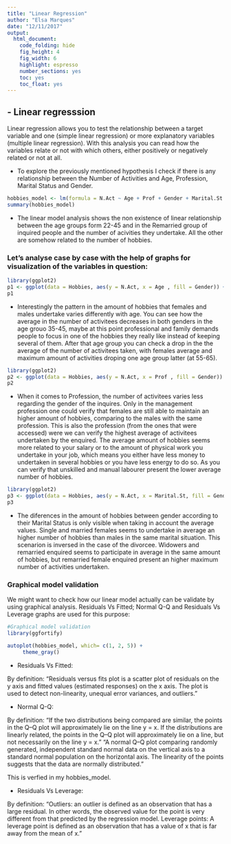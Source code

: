 ```yaml
---
title: "Linear Regression"
author: "Elsa Marques"
date: "12/11/2017"
output: 
  html_document:    
    code_folding: hide
    fig_height: 4
    fig_width: 6
    highlight: espresso
    number_sections: yes
    toc: yes
    toc_float: yes 
---
```


## - Linear regresssion

Linear regression allows you to test the relationship between a target variable and one (simple linear regression) or more explanatory variables (multiple linear regression). With this analysis you can read how the variables relate or not with which others, either positively or negatively related or not at all.

- To explore the previously mentioned hypothesis I check if there is any relationship between the Number of Activities and Age, Profession, Marital Status and Gender. 

```r
hobbies_model <- lm(formula = N.Act ~ Age + Prof + Gender + Marital.St , data = Hobbies)
summary(hobbies_model)
```

- The linear model analysis shows the non existence of linear relationship between the age groups form 22-45 and in the Remarried group of inquired people and the number of acivities they undertake. All the other are somehow related to the number of hobbies. 

### Let's analyse case by case with the help of graphs for visualization of the variables in question:  

```r
library(ggplot2)
p1 <- ggplot(data = Hobbies, aes(y = N.Act, x = Age , fill = Gender)) + geom_boxplot() + geom_smooth(method = "lm")
p1
```

- Interestingly the pattern in the amount of hobbies that females and males undertake varies differently with age. You can see how the average in the number of activitees decreases in both genders in the age grouo 35-45, maybe at this point professional and family demands people to focus in one of the hobbies they really like instead of keeping several of them. After that age group you can check a drop in the the average of the number of activitees taken, with females average and maximum amount of activities droping one age group latter (at 55-65). 

```r
library(ggplot2)
p2 <- ggplot(data = Hobbies, aes(y = N.Act, x = Prof , fill = Gender)) + geom_boxplot() + geom_smooth(method = "lm")
p2
```

- When it comes to Profession, the number of activitees varies less regarding the gender of the inquires. Only in the management profession one could verify that females are still able to maintain an higher amount of hobbies, comparing to the males with the same profession. This is also the profession (from the ones that were accessed) were we can verify the highest average of activitees undertaken by the enquired. The average amount of hobbies seems more related to your salary or to the amount of physical work you undertake in your job, which means you either have less money to undertaken in several hobbies or you have less energy to do so. As you can verify that unskilled and manual labourer present the lower average number of hobbies. 


```r
library(ggplot2)
p3 <- ggplot(data = Hobbies, aes(y = N.Act, x = Marital.St, fill = Gender)) + geom_boxplot()
p3
```

- The diferences in the amount of hobbies between gender according to their Marital Status is only visible when taking in account the average values. Single and married females seems to undertake in average an higher number of hobbies than males in the same marital situation. This scenarion is inversed in the case of the divorcee. Widowers and remarried enquired seems to participate in average in the same amount of hobbies, but remarried female enquired present an higher maximum number of activities undertaken. 


### Graphical model validation   

We might want to check how our linear model actually can be validate by using graphical analysis. Residuals Vs Fitted; Normal Q-Q and Residuals Vs Leverage graphs are used for this purpose: 

```r

#Graphical model validation 
library(ggfortify)

autoplot(hobbies_model, which= c(1, 2, 5)) +
     theme_gray()
```


- Residuals Vs Fitted:

By definition: "Residuals versus fits plot is a scatter plot of residuals on the y axis and fitted values (estimated responses) on the x axis. The plot is used to detect non-linearity, unequal error variances, and outliers."


- Normal Q-Q:

By definition: "If the two distributions being compared are similar, the points in the Q–Q plot will approximately lie on the line y = x. If the distributions are linearly related, the points in the Q–Q plot will approximately lie on a line, but not necessarily on the line y = x." "A normal Q–Q plot comparing randomly generated, independent standard normal data on the vertical axis to a standard normal population on the horizontal axis. The linearity of the points suggests that the data are normally distributed."

This is verfied in my hobbies_model. 

- Residuals Vs Leverage:

By definition: "Outliers: an outlier is defined as an observation that has a large residual. In other words, the observed value for the point is very different from that predicted by the regression model. Leverage points: A leverage point is defined as an observation that has a value of x that is far away from the mean of x."
     

